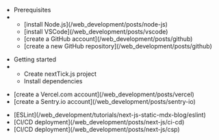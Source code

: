 <article>

<ul>
    <li>Prerequisites</li>
    <li>
        <ul>
            <li>
                [install Node.js](/web_development/posts/node-js)
            </li>
            <li>
                [install VSCode](/web_development/posts/vscode)
            </li>
            <li>
                [create a GitHub account](/web_development/posts/github)
            </li>
            <li>
                [create a new GitHub repository](/web_development/posts/github)
            </li>
        </ul>
    </li>
</ul>

<ul>
    <li>Getting started</li>
    <li>
        <ul>
            <li>
                Create nextTick.js project
            </li>
            <li>
                Install dependencies
            </li>
        </ul>
    </li>
</ul>

<ul>
    <li>
        [create a Vercel.com account](/web_development/posts/vercel)
    </li>
    <li>
        [create a Sentry.io account](/web_development/posts/sentry-io)
    </li>
</ul>

<ul>
    <li>
        [ESLint](/web_development/tutorials/next-js-static-mdx-blog/eslint)
    </li>
    <li>
        [CI/CD deployment](/web_development/posts/next-js/ci-cd)
    </li>
    <li>
        [CI/CD deployment](/web_development/posts/next-js/csp)
    </li>
</ul>

</article>